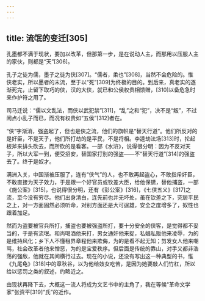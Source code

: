 ```yaml
---
---
---
```

title: 流氓的变迁[305]
---




孔墨都不满于现状，要加以改革，但那第一步，是在说动人主，而那用以压服人主的家伙，则都是“天”[306]。

孔子之徒为儒，墨子之徒为侠[307]。“儒者，柔也”[308]，当然不会危险的。惟侠老实，所以墨者的末流，至于以“死”[309]为终极的目的。到后来，真老实的逐渐死完，止留下取巧的侠，汉的大侠，就已和公侯权贵相馈赠，[310]以备危急时来作护符之用了。

司马迁说：“儒以文乱法，而侠以武犯禁”[311]，“乱”之和“犯”，决不是“叛”，不过闹点小乱子而已，而况有权贵如“五侯”[312]者在。

“侠”字渐消，强盗起了，但也是侠之流，他们的旗帜是“替天行道”。他们所反对的是奸臣，不是天子，他们所打劫的是平民，不是将相。李逵劫法场[313]时，抡起板斧来排头砍去，而所砍的是看客。一部《水浒》，说得很分明：因为不反对天子，所以大军一到，便受招安，替国家打别的强盗——不“替天行道”[314]的强盗去了。终于是奴才。

满洲入关，中国渐被压服了，连有“侠气”的人，也不敢再起盗心，不敢指斥奸臣，不敢直接为天子效力，于是跟一个好官员或钦差大臣，给他保镳，替他捕盗，一部《施公案》[315]，也说得很分明，还有《彭公案》[316]，《七侠五义》[317]之流，至今没有穷尽。他们出身清白，连先前也并无坏处，虽在钦差之下，究居平民之上，对一方面固然必须听命，对别方面还是大可逞雄，安全之度增多了，奴性也跟着加足。

然而为盗要被官兵所打，捕盗也要被强盗所打，要十分安全的侠客，是觉得都不妥当的，于是有流氓。和尚喝酒他来打，男女通奸他来捉，私娼私贩他来凌辱，为的是维持风化；乡下人不懂租界章程他来欺侮，为的是看不起无知；剪发女人他来嘲骂，社会改革者他来憎恶，为的是宝爱秩序。但后面是传统的靠山，对手又都非浩荡的强敌，他就在其间横行过去。现在的小说，还没有写出这一种典型的书，惟《九尾龟》[318]中的章秋谷，以为他给妓女吃苦，是因为她要敲人们竹杠，所以给以惩罚之类的叙述，约略近之。

由现状再降下去，大概这一流人将成为文艺书中的主角了，我在等候“革命文学家”张资平[319]“氏”的近作。